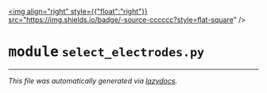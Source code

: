 <!-- markdownlint-disable -->

<a href="https://github.com/braingeneers/braindance/blob/main/braindance/core/maxwell/select_electrodes.py#L0"><img align="right" style={{"float":"right"}} src="https://img.shields.io/badge/-source-cccccc?style=flat-square" /></a>

# <kbd>module</kbd> `select_electrodes.py`








---

_This file was automatically generated via [lazydocs](https://github.com/ml-tooling/lazydocs)._
